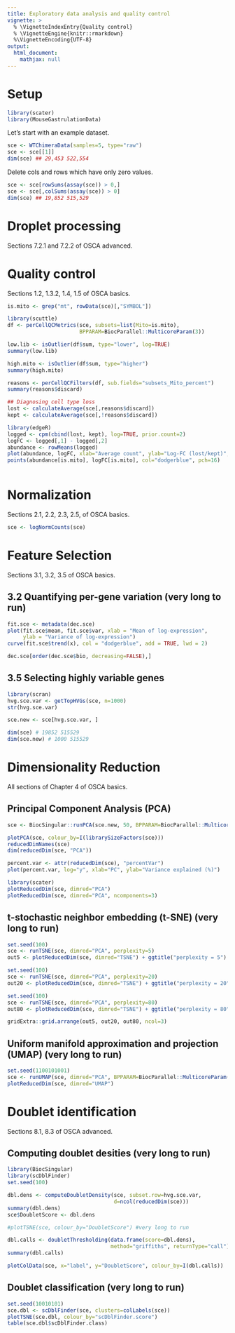 ```yaml
---
title: Exploratory data analysis and quality control
vignette: >
  % \VignetteIndexEntry{Quality control}
  % \VignetteEngine{knitr::rmarkdown}
  %\VignetteEncoding{UTF-8}
output:
  html_document:
    mathjax: null   
---
```


# Setup

```r
library(scater)
library(MouseGastrulationData)
```

Let's start with an example dataset.

```r
sce <- WTChimeraData(samples=5, type="raw")
sce <- sce[[1]]
dim(sce) ## 29,453 522,554
```
Delete cols and rows which have only zero values.

```r
sce <- sce[rowSums(assay(sce)) > 0,]
sce <- sce[,colSums(assay(sce)) > 0]
dim(sce) ## 19,852 515,529
```

# Droplet processing

Sections 7.2.1 and 7.2.2 of OSCA advanced.

# Quality control

Sections 1.2, 1.3.2, 1.4, 1.5 of OSCA basics.

```r
is.mito <- grep("mt", rowData(sce)[,"SYMBOL"])

library(scuttle)
df <- perCellQCMetrics(sce, subsets=list(Mito=is.mito),
                       BPPARAM=BiocParallel::MulticoreParam(3))

low.lib <- isOutlier(df$sum, type="lower", log=TRUE)
summary(low.lib)

high.mito <- isOutlier(df$sum, type="higher")
summary(high.mito)

reasons <- perCellQCFilters(df, sub.fields="subsets_Mito_percent")
summary(reasons$discard)

## Diagnosing cell type loss
lost <- calculateAverage(sce[,reasons$discard])
kept <- calculateAverage(sce[,!reasons$discard])

library(edgeR)
logged <- cpm(cbind(lost, kept), log=TRUE, prior.count=2)
logFC <- logged[,1] - logged[,2]
abundance <- rowMeans(logged)
plot(abundance, logFC, xlab="Average count", ylab="Log-FC (lost/kept)", pch=16)
points(abundance[is.mito], logFC[is.mito], col="dodgerblue", pch=16)
                       
```

# Normalization

Sections 2.1, 2.2, 2.3, 2.5, of OSCA basics.

```r
sce <- logNormCounts(sce)
```

# Feature Selection

Sections 3.1, 3.2, 3.5 of OSCA basics.

## 3.2 Quantifying per-gene variation (very long to run)
```r
fit.sce <- metadata(dec.sce)
plot(fit.sce$mean, fit.sce$var, xlab = "Mean of log-expression",
     ylab = "Variance of log-expression")
curve(fit.sce$trend(x), col = "dodgerblue", add = TRUE, lwd = 2)

dec.sce[order(dec.sce$bio, decreasing=FALSE),]
```

## 3.5 Selecting highly variable genes
```r
library(scran)
hvg.sce.var <- getTopHVGs(sce, n=1000)
str(hvg.sce.var)

sce.new <- sce[hvg.sce.var, ]

dim(sce) # 19852 515529
dim(sce.new) # 1000 515529
```


# Dimensionality Reduction

All sections of Chapter 4 of OSCA basics.

## Principal Component Analysis (PCA)
```r
sce <- BiocSingular::runPCA(sce.new, 50, BPPARAM=BiocParallel::MulticoreParam(2), BSPARAM=BiocSingular::RandomParam())

plotPCA(sce, colour_by=I(librarySizeFactors(sce)))
reducedDimNames(sce)
dim(reducedDim(sce, "PCA"))

percent.var <- attr(reducedDim(sce), "percentVar")
plot(percent.var, log="y", xlab="PC", ylab="Variance explained (%)")

library(scater)
plotReducedDim(sce, dimred="PCA")
plotReducedDim(sce, dimred="PCA", ncomponents=3)
```

## t-stochastic neighbor embedding (t-SNE) (very long to run)
```r
set.seed(100)
sce <- runTSNE(sce, dimred="PCA", perplexity=5)
out5 <- plotReducedDim(sce, dimred="TSNE") + ggtitle("perplexity = 5")

set.seed(100)
sce <- runTSNE(sce, dimred="PCA", perplexity=20)
out20 <- plotReducedDim(sce, dimred="TSNE") + ggtitle("perplexity = 20")

set.seed(100)
sce <- runTSNE(sce, dimred="PCA", perplexity=80)
out80 <- plotReducedDim(sce, dimred="TSNE") + ggtitle("perplexity = 80")

gridExtra::grid.arrange(out5, out20, out80, ncol=3)
```

## Uniform manifold approximation and projection (UMAP) (very long to run)
```r
set.seed(1100101001)
sce <- runUMAP(sce, dimred="PCA", BPPARAM=BiocParallel::MulticoreParam(3))
plotReducedDim(sce, dimred="UMAP")
```

# Doublet identification

Sections 8.1, 8.3 of OSCA advanced.

## Computing doublet desities (very long to run)
```r
library(BiocSingular)
library(scDblFinder)
set.seed(100)

dbl.dens <- computeDoubletDensity(sce, subset.row=hvg.sce.var,
                                  d=ncol(reducedDim(sce)))
summary(dbl.dens)
sce$DoubletScore <- dbl.dens

#plotTSNE(sce, colour_by="DoubletScore") #very long to run

dbl.calls <- doubletThresholding(data.frame(score=dbl.dens),
                                 method="griffiths", returnType="call")
summary(dbl.calls)

plotColData(sce, x="label", y="DoubletScore", colour_by=I(dbl.calls))
```

## Doublet classification (very long to run)
```r
set.seed(10010101)
sce.dbl <- scDblFinder(sce, clusters=colLabels(sce))
plotTSNE(sce.dbl, colour_by="scDblFinder.score")
table(sce.dbl$scDblFinder.class)
```

